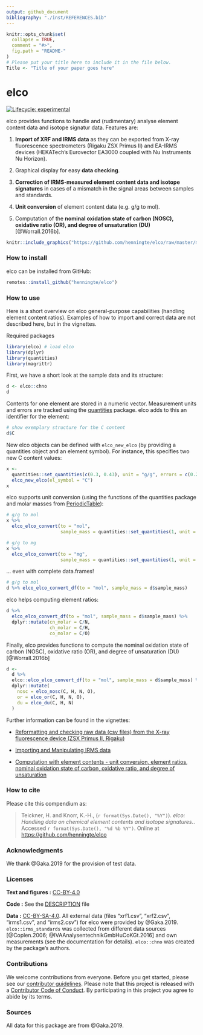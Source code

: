 ```yaml
---
output: github_document
bibliography: "./inst/REFERENCES.bib"
---
```


<!-- README.md is generated from README.Rmd. Please edit that file -->

```r
knitr::opts_chunk$set(
  collapse = TRUE,
  comment = "#>",
  fig.path = "README-"
)
# Please put your title here to include it in the file below.
Title <- "Title of your paper goes here"
```

# elco

<!-- badges: start -->
[![Lifecycle: experimental](https://img.shields.io/badge/lifecycle-experimental-orange.svg)](https://www.tidyverse.org/lifecycle/#experimental)
<!-- badges: end -->

elco provides functions to handle and (rudimentary) analyse element content data and isotope signatur data. Features are:

1. **Import of XRF and IRMS data** as they can be exported from X-ray fluorescence spectrometers (Rigaku ZSX Primus II) and EA-IRMS devices (HEKATech's Eurovector
EA3000 coupled with Nu Instruments Nu Horizon).

2. Graphical display for easy **data checking**.

3. **Correction of IRMS-measured element content data and isotope signatures** in cases of a mismatch in the signal areas between samples and standards.

4. **Unit conversion** of element content data (e.g. g/g to mol).

5. Computation of the **nominal oxidation state of carbon (NOSC), oxidative ratio (OR), and degree of unsaturation (DU)** [@Worrall.2016b].

```r
knitr::include_graphics("https://github.com/henningte/elco/raw/master/man/figures/elco-features.svg")
```

### How to install

elco can be installed from GitHub:

```r
remotes::install_github("henningte/elco")
```

### How to use

Here is a short overview on elco general-purpose capabilities (handling element content ratios). Examples of how to import and correct data are not described here, but in the vignettes.

Required packages
```r
library(elco) # load elco
library(dplyr)
library(quantities)
library(magrittr)
```


First, we have a short look at the sample data and its structure:
```r
d <- elco::chno
d
```

Contents for one element are stored in a numeric vector. Measurement units and errors are tracked using the [quantities](https://github.com/r-quantities/quantities) package. elco adds to this an identifier for the element:

```r
# show exemplary structure for the C content
d$C
```

New elco objects can be defined with `elco_new_elco` (by providing a quantities object and an element symbol). For instance, this specifies two new C content values:

```r
x <- 
  quantities::set_quantities(c(0.3, 0.43), unit = "g/g", errors = c(0.2, 0.12)) %>%
  elco_new_elco(el_symbol = "C")
x
```

elco supports unit conversion (using the functions of the quantities package and molar masses from [PeriodicTable](https://github.com/cran/PeriodicTable)):
```r
# g/g to mol
x %>% 
  elco_elco_convert(to = "mol", 
                    sample_mass = quantities::set_quantities(1, unit = "g", errors = 0))

# g/g to mg
x %>% 
  elco_elco_convert(to = "mg", 
                    sample_mass = quantities::set_quantities(1, unit = "g", errors = 0))
```

... even with complete data.frames!
```r
# g/g to mol
d %>% elco_elco_convert_df(to = "mol", sample_mass = d$sample_mass)
```

elco helps computing element ratios:

```r
d %>%
  elco_elco_convert_df(to = "mol", sample_mass = d$sample_mass) %>%
  dplyr::mutate(cn_molar = C/N,
                ch_molar = C/H,
                co_molar = C/O)
```

Finally, elco provides functions to compute the nominal oxidation state of carbon (NOSC), oxidative ratio (OR), and degree of unsaturation (DU) [@Worrall.2016b]

```r
d <- 
  d %>%
  elco::elco_elco_convert_df(to = "mol", sample_mass = d$sample_mass) %>%
  dplyr::mutate(
    nosc = elco_nosc(C, H, N, O),
    or = elco_or(C, H, N, O),
    du = elco_du(C, H, N)
  )
```

Further information can be found in the vignettes:

+ [Reformatting and checking raw data (csv files) from the X-ray fluorescence device (ZSX Primus II, Rigaku)](vignettes/v001-xrf.Rmd)

+ [Importing and Manipulating IRMS data](vignettes/v002-irms-functions.Rmd)

+ [Computation with element contents - unit conversion, element ratios, nominal oxidation state of carbon, oxidative ratio, and degree of unsaturation](vignettes/v004-element-ratios.Rmd)

### How to cite

Please cite this compendium as:

> Teickner, H. and Knorr, K.-H., (`r format(Sys.Date(), "%Y")`). _elco: Handling data on chemical element contents and isotope signatures._. Accessed `r format(Sys.Date(), "%d %b %Y")`. Online at <https://github.com/henningte/elco>

### Acknowledgments

We thank @Gaka.2019 for the provision of test data.

### Licenses

**Text and figures :**  [CC-BY-4.0](http://creativecommons.org/licenses/by/4.0/)

**Code :** See the [DESCRIPTION](DESCRIPTION) file

**Data :** [CC-BY-SA-4.0](https://creativecommons.org/licenses/by-sa/4.0/deed.en). All external data (files "xrf1.csv", "xrf2.csv", "irms1.csv", and "irms2.csv") for elco were provided by @Gaka.2019. `elco::irms_standards` was collected from different data sources [@Coplen.2006; @IVAAnalysentechnikGmbHuCoKGt.2016] and own measurements (see the documentation for details). `elco::chno` was created by the package's authors.

### Contributions

We welcome contributions from everyone. Before you get started, please see our [contributor guidelines](CONTRIBUTING.md). Please note that this project is released with a [Contributor Code of Conduct](CONDUCT.md). By participating in this project you agree to abide by its terms.

### Sources

All data for this package are from @Gaka.2019.


